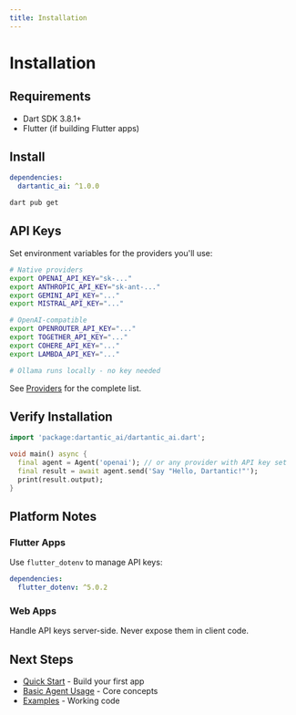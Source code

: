 ```yaml
---
title: Installation
---
```


# Installation

## Requirements

- Dart SDK 3.8.1+
- Flutter (if building Flutter apps)

## Install

```yaml
dependencies:
  dartantic_ai: ^1.0.0
```

```bash
dart pub get
```

## API Keys

Set environment variables for the providers you'll use:

```bash
# Native providers
export OPENAI_API_KEY="sk-..."
export ANTHROPIC_API_KEY="sk-ant-..."
export GEMINI_API_KEY="..."
export MISTRAL_API_KEY="..."

# OpenAI-compatible
export OPENROUTER_API_KEY="..."
export TOGETHER_API_KEY="..."
export COHERE_API_KEY="..."
export LAMBDA_API_KEY="..."

# Ollama runs locally - no key needed
```

See [Providers](/providers) for the complete list.

## Verify Installation

```dart
import 'package:dartantic_ai/dartantic_ai.dart';

void main() async {
  final agent = Agent('openai'); // or any provider with API key set
  final result = await agent.send('Say "Hello, Dartantic!"');
  print(result.output);
}
```

## Platform Notes

### Flutter Apps
Use `flutter_dotenv` to manage API keys:

```yaml
dependencies:
  flutter_dotenv: ^5.0.2
```

### Web Apps
Handle API keys server-side. Never expose them in client code.

## Next Steps

- [Quick Start](/quick-start) - Build your first app
- [Basic Agent Usage](/basic-agent-usage) - Core concepts
- [Examples](https://github.com/csells/darantic_ai/tree/main/packages/dartantic_ai/example) - Working code
